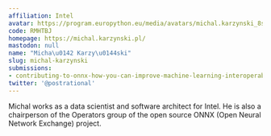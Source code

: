 ```yaml
---
affiliation: Intel
avatar: https://program.europython.eu/media/avatars/michal.karzynski_8sqgZB4.jpg
code: RMHTBJ
homepage: https://michal.karzynski.pl/
mastodon: null
name: "Micha\u0142 Karzy\u0144ski"
slug: michal-karzynski
submissions:
- contributing-to-onnx-how-you-can-improve-machine-learning-interoperability
twitter: '@postrational'
---
```


Michal works as a data scientist and software architect for Intel. He is also a chairperson of the Operators group of the open source ONNX (Open Neural Network Exchange) project.
